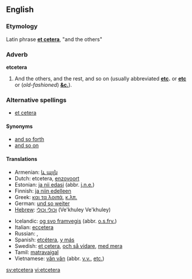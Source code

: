 ==English==

===Etymology===
Latin phrase '''[[et cetera]]''', "and the others"

===Adverb===
'''etcetera'''
# And the others, and the rest, and so on (usually abbreviated '''[[etc]].''' or '''[[etc]]''' or (''old-fashioned'') '''[[&c.]]''').

===Alternative spellings===
*[[et cetera]]

====Synonyms====
*[[and so forth]]
*[[and so on]]

====Translations====
{{top}}
* Armenian: [[և այլն]]
*Dutch: etcetera, [[enzovoort]]
*Estonian:  [[ja nii edasi]] (abbr. [[j.n.e.]])
*Finnish: [[ja niin edelleen]]
*Greek: [[και τα λοιπά]], [[κ.λπ.]]
*German: [[und so weiter]]
*[[Hebrew]]: [[וכולי וכולי]] (Ve'khuley Ve'khuley)
{{mid}}
*Icelandic: [[og svo framvegis]] (abbr. [[o.s.frv.]])
*Italian: [[eccetera]]
*Russian: {{trad|ru|и так далее}}, {{trad|ru|и т. д.}}
*Spanish: [[etcétera]], [[y más]]
*Swedish: [[et cetera]], [[och så vidare]], [[med mera]]
*Tamil: [[matravaigal]]
*Vietnamese: [[vân vân]] (abbr. [[v.v.]], [[etc.]])
{{bottom}}

[[sv:etcetera]]
[[vi:etcetera]]